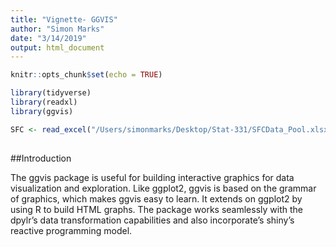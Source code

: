 ```yaml
---
title: "Vignette- GGVIS"
author: "Simon Marks"
date: "3/14/2019"
output: html_document
---
```


```r
knitr::opts_chunk$set(echo = TRUE)
```

```r
library(tidyverse)
library(readxl)
library(ggvis)
```

```r
SFC <- read_excel("/Users/simonmarks/Desktop/Stat-331/SFCData_Pool.xlsx")
      
```


##Introduction

The ggvis package is useful for building interactive graphics for data visualization and exploration. Like ggplot2, ggvis is based on the grammar of graphics, which makes ggvis easy to learn. It extends on ggplot2 by using R to build HTML graphs. The package works seamlessly with the dpylr's data transformation capabilities and also incorporate's shiny's reactive programming model.
